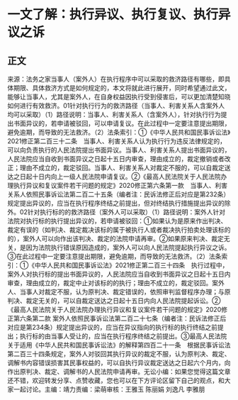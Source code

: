 # 一文了解：执行异议、执行复议、执行异议之诉
## 正文
来源：法务之家当事人（案外人）在执行程序中可以采取的救济路径有哪些，即具体期限、具体救济方式是如何规定的，本文将就此进行展开，同时希望通过此文，能够让当事人，尤其是案外人，在自身权益因执行受到侵害后，可以更加清楚知晓如何进行有效救济。01针对执行行为的救济路径（当事人、利害关系人含案外人均可以采取）（1）路径说明：当事人、利害关系人（含案外人），针对执行行为提出书面异议的，若申请被驳回，可以申请复议。在此过程中一定要注意提出期限，避免逾期，而导致的无法救济。（2）法条索引：①《中华人民共和国民事诉讼法》2021修正第二百三十二条　当事人、利害关系人认为执行行为违反法律规定的，可以向负责执行的人民法院提出书面异议。当事人、利害关系人提出书面异议的，人民法院应当自收到书面异议之日起十五日内审查，理由成立的，裁定撤销或者改正；理由不成立的，裁定驳回。当事人、利害关系人对裁定不服的，可以自裁定送达之日起十日内向上一级人民法院申请复议。②《最高人民法院关于人民法院办理执行异议和复议案件若干问题的规定》2020修正第六条第一款　当事人、利害关系人依照民事诉讼法第二百二十五条（编者注：民诉法修正后对应是第232条）规定提出异议的，应当在执行程序终结之前提出，但对终结执行措施提出异议的除外。02针对执行标的的救济路径（案外人可以采取）（1）路径说明：案外人针对法院对执行标的执行提出异议的，若申请被驳回：①如果认为是原来作出判决、裁定有误的（如判决、裁定裁决该标的属于被执行人或者裁决执行拍卖处理该标的的），案外人可以向作出该判决、裁定的法院申请再审。②如果原来判决、裁定无关，是因为法院执行错误原因造成的，案外人可以向人民法院提起执行异议之诉。③在此过程中一定要注意提出期限，避免逾期，而导致的无法救济。（2）法条索引：①《中华人民共和国民事诉讼法》2021修正第二百三十四条　执行过程中，案外人对执行标的提出书面异议的，人民法院应当自收到书面异议之日起十五日内审查，理由成立的，裁定中止对该标的的执行；理由不成立的，裁定驳回。案外人、当事人对裁定不服，认为原判决、裁定错误的，依照审判监督程序办理；与原判决、裁定无关的，可以自裁定送达之日起十五日内向人民法院提起诉讼。②《最高人民法院关于人民法院办理执行异议和复议案件若干问题的规定》2020修正第六条第二款 案外人依照民事诉讼法第二百二十七条（编者注：民诉法修正后对应是第234条）规定提出异议的，应当在异议指向的执行标的执行终结之前提出；执行标的由当事人受让的，应当在执行程序终结之前提出。③最高人民法院关于适用《中华人民共和国民事诉讼法》的解释第四百二十一条　根据民事诉讼法第二百三十四条规定，案外人对驳回其执行异议的裁定不服，认为原判决、裁定、调解书内容错误损害其民事权益的，可以自执行异议裁定送达之日起六个月内，向作出原判决、裁定、调解书的人民法院申请再审。无讼小编：如果您觉得这篇文章还不错，欢迎转发分享、点赞收藏，您也可以在下方评论区留下自己的观点，和大家一起讨论。主编：靖力责编：梁萌审核：王雅玉 陈丽娟 刘逸凡 李雅朋